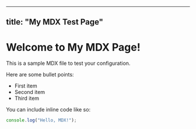 
---
title: "My MDX Test Page"
---

# Welcome to My MDX Page!

This is a sample MDX file to test your configuration.

Here are some bullet points:

- First item
- Second item
- Third item

You can include inline code like so:

```js
console.log("Hello, MDX!");

